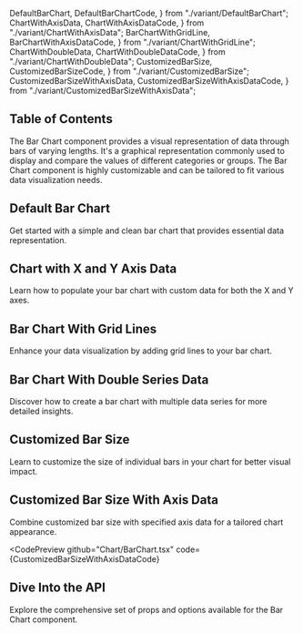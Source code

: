   DefaultBarChart,
  DefaultBarChartCode,
} from "./variant/DefaultBarChart";
  ChartWithAxisData,
  ChartWithAxisDataCode,
} from "./variant/ChartWithAxisData";
  BarChartWithGridLine,
  BarChartWithAxisDataCode,
} from "./variant/ChartWithGridLine";
  ChartWithDoubleData,
  ChartWithDoubleDataCode,
} from "./variant/ChartWithDoubleData";
  CustomizedBarSize,
  CustomizedBarSizeCode,
} from "./variant/CustomizedBarSize";
  CustomizedBarSizeWithAxisData,
  CustomizedBarSizeWithAxisDataCode,
} from "./variant/CustomizedBarSizeWithAxisData";


## Table of Contents

The Bar Chart component provides a visual representation of data through bars of varying lengths. It's a graphical representation commonly used to display and compare the values of different categories or groups. The Bar Chart component is highly customizable and can be tailored to fit various data visualization needs.

## Default Bar Chart

Get started with a simple and clean bar chart that provides essential data representation.

<CodePreview github="Chart/BarChart.tsx" code={DefaultBarChartCode}>
  <DefaultBarChart />
</CodePreview>

## Chart with X and Y Axis Data

Learn how to populate your bar chart with custom data for both the X and Y axes.

<CodePreview github="Chart/BarChart.tsx" code={ChartWithAxisDataCode}>
  <ChartWithAxisData />
</CodePreview>

## Bar Chart With Grid Lines

Enhance your data visualization by adding grid lines to your bar chart.

<CodePreview github="Chart/BarChart.tsx" code={BarChartWithAxisDataCode}>
  <BarChartWithGridLine />
</CodePreview>

## Bar Chart With Double Series Data

Discover how to create a bar chart with multiple data series for more detailed insights.

<CodePreview github="Chart/BarChart.tsx" code={ChartWithDoubleDataCode}>
  <ChartWithDoubleData />
</CodePreview>

## Customized Bar Size

Learn to customize the size of individual bars in your chart for better visual impact.

<CodePreview github="Chart/BarChart.tsx" code={CustomizedBarSizeCode}>
  <CustomizedBarSize />
</CodePreview>

## Customized Bar Size With Axis Data

Combine customized bar size with specified axis data for a tailored chart appearance.

<CodePreview
  github="Chart/BarChart.tsx"
  code={CustomizedBarSizeWithAxisDataCode}
>
  <CustomizedBarSizeWithAxisData />
</CodePreview>

## Dive Into the API

Explore the comprehensive set of props and options available for the Bar Chart component.

<ComponentApi data={barChartAPIData} />
